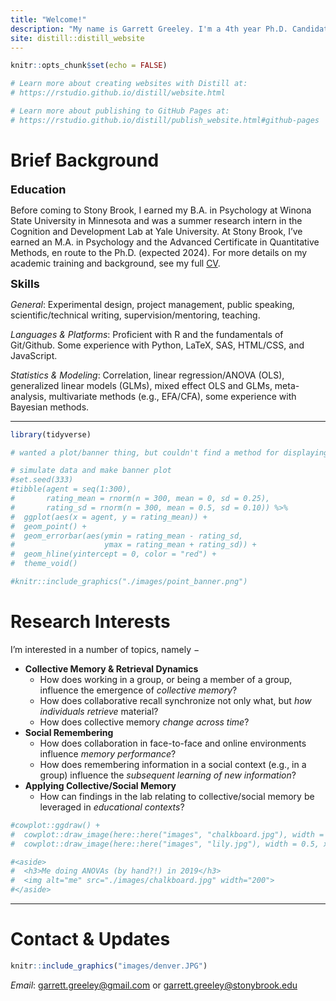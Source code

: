 ```yaml
---
title: "Welcome!"
description: "My name is Garrett Greeley. I'm a 4th year Ph.D. Candidate in the Cognitive Science program at Stony Brook University."
site: distill::distill_website
---
```


```r
knitr::opts_chunk$set(echo = FALSE)

# Learn more about creating websites with Distill at:
# https://rstudio.github.io/distill/website.html

# Learn more about publishing to GitHub Pages at:
# https://rstudio.github.io/distill/publish_website.html#github-pages

```

# Brief Background

<font size="4"> **Education**</font>

Before coming to Stony Brook, I earned my B.A. in Psychology at Winona State University in Minnesota and was a summer research intern in the Cognition and Development Lab at Yale University. At Stony Brook, I've earned an M.A. in Psychology and the Advanced Certificate in Quantitative Methods, en route to the Ph.D. (expected 2024). For more details on my academic training and background, see my full [CV](https://ggreeley.github.io/personal_site/pdfs/2022-10-greeley-cv.pdf).

<font size="4"> **Skills**</font>

*General*: Experimental design, project management, public speaking, scientific/technical writing, supervision/mentoring, teaching. 

*Languages & Platforms*: Proficient with R and the fundamentals of Git/Github. Some experience with Python, LaTeX, SAS, HTML/CSS, and JavaScript.

*Statistics & Modeling*: Correlation, linear regression/ANOVA (OLS), generalized linear models (GLMs), mixed effect OLS and GLMs, meta-analysis, multivariate methods (e.g., EFA/CFA), some experience with Bayesian methods. 

---

```r
library(tidyverse)
```

```r

# wanted a plot/banner thing, but couldn't find a method for displaying nicely

# simulate data and make banner plot
#set.seed(333)
#tibble(agent = seq(1:300),
#       rating_mean = rnorm(n = 300, mean = 0, sd = 0.25),
#       rating_sd = rnorm(n = 300, mean = 0.5, sd = 0.10)) %>%
#  ggplot(aes(x = agent, y = rating_mean)) +
#  geom_point() +
#  geom_errorbar(aes(ymin = rating_mean - rating_sd,
#                    ymax = rating_mean + rating_sd)) +
#  geom_hline(yintercept = 0, color = "red") +
#  theme_void()

#knitr::include_graphics("./images/point_banner.png")
```

# Research Interests

I'm interested in a number of topics, namely $-$

- **Collective Memory & Retrieval Dynamics**
  - How does working in a group, or being a member of a group, influence the emergence of *collective memory*?
  - How does collaborative recall synchronize not only what, but *how individuals retrieve* material?
  - How does collective memory *change across time*?

- **Social Remembering**
  - How does collaboration in face-to-face and online environments influence *memory performance*?
  - How does remembering information in a social context (e.g., in a group) influence the *subsequent learning of new information*?
  
- **Applying Collective/Social Memory**
  - How can findings in the lab relating to collective/social memory be leveraged in *educational contexts*?

```r
#cowplot::ggdraw() + 
#  cowplot::draw_image(here::here("images", "chalkboard.jpg"), width = 0.5) + 
#  cowplot::draw_image(here::here("images", "lily.jpg"), width = 0.5, x = 0.51)
```

```r
#<aside>
#  <h3>Me doing ANOVAs (by hand?!) in 2019</h3>
#  <img alt="me" src="./images/chalkboard.jpg" width="200">
#</aside>
```

---

# Contact & Updates

```r
knitr::include_graphics("images/denver.JPG")
```

*Email*: [garrett.greeley@gmail.com](garrett.greeley@gmail.com) or [garrett.greeley@stonybrook.edu](garrett.greeley@stonybrook.edu)